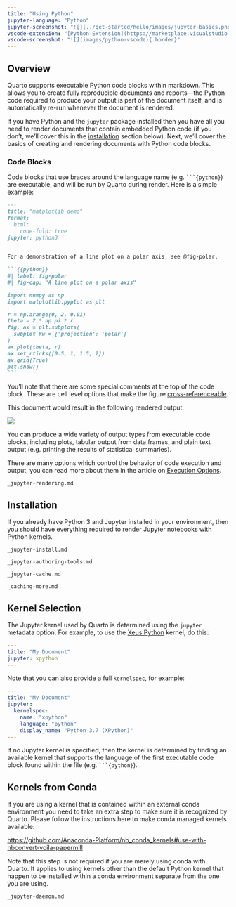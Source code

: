 ```yaml
---
title: "Using Python"
jupyter-language: "Python"
jupyter-screenshot: "![](../get-started/hello/images/jupyter-basics.png){.border}"
vscode-extension: "[Python Extension](https://marketplace.visualstudio.com/items?itemName=ms-python.python)"
vscode-screenshot: "![](images/python-vscode){.border}"
---
```


## Overview

Quarto supports executable Python code blocks within markdown. This allows you to create fully reproducible documents and reports---the Python code required to produce your output is part of the document itself, and is automatically re-run whenever the document is rendered.

If you have Python and the `jupyter` package installed then you have all you need to render documents that contain embedded Python code (if you don't, we'll cover this in the [installation](#installation) section below). Next, we'll cover the basics of creating and rendering documents with Python code blocks.

### Code Blocks

Code blocks that use braces around the language name (e.g. ```` ```{python} ````) are executable, and will be run by Quarto during render. Here is a simple example:

```` markdown
---
title: "matplotlib demo"
format:
  html:
    code-fold: true
jupyter: python3
---

For a demonstration of a line plot on a polar axis, see @fig-polar.

```{{python}}
#| label: fig-polar
#| fig-cap: "A line plot on a polar axis"

import numpy as np
import matplotlib.pyplot as plt

r = np.arange(0, 2, 0.01)
theta = 2 * np.pi * r
fig, ax = plt.subplots(
  subplot_kw = {'projection': 'polar'} 
)
ax.plot(theta, r)
ax.set_rticks([0.5, 1, 1.5, 2])
ax.grid(True)
plt.show()
```
````

You'll note that there are some special comments at the top of the code block. These are cell level options that make the figure [cross-referenceable](../authoring/cross-references.qmd).

This document would result in the following rendered output:

![](../../images/hello-jupyter.png){.border fig-alt="Example output where header reads: matplotlib demo, the body reads: For a demonstration of a line plot on a polar axis, see Figure 1. Below the body text is a toggleable field to reveal the code, and the Figure 1 image with a caption that reads: Figure 1: A line plot on a polar axis."}

You can produce a wide variety of output types from executable code blocks, including plots, tabular output from data frames, and plain text output (e.g. printing the results of statistical summaries).

There are many options which control the behavior of code execution and output, you can read more about them in the article on [Execution Options](execution-options.qmd).

``` include
_jupyter-rendering.md
```

## Installation {#installation}

If you already have Python 3 and Jupyter installed in your environment, then you should have everything required to render Jupyter notebooks with Python kernels.

``` include
_jupyter-install.md
```

``` include
_jupyter-authoring-tools.md
```

``` include
_jupyter-cache.md
```

``` include
_caching-more.md
```

## Kernel Selection

The Jupyter kernel used by Quarto is determined using the `jupyter` metadata option. For example, to use the [Xeus Python](https://github.com/jupyter-xeus/xeus-python) kernel, do this:

``` yaml
---
title: "My Document"
jupyter: xpython
---
```

Note that you can also provide a full `kernelspec`, for example:

``` yaml
---
title: "My Document"
jupyter: 
  kernelspec:
    name: "xpython"
    language: "python"
    display_name: "Python 3.7 (XPython)"
---
```

If no Jupyter kernel is specified, then the kernel is determined by finding an available kernel that supports the language of the first executable code block found within the file (e.g. ```` ```{python} ````).

::: callout-important
## Kernels from Conda

If you are using a kernel that is contained within an external conda environment you need to take an extra step to make sure it is recognized by Quarto. Please follow the instructions here to make conda managed kernels available:

<https://github.com/Anaconda-Platform/nb_conda_kernels#use-with-nbconvert-voila-papermill>

Note that this step is not required if you are merely using conda with Quarto. It applies to using kernels other than the default Python kernel that happen to be installed within a conda environment separate from the one you are using.
:::


``` include
_jupyter-daemon.md
```
